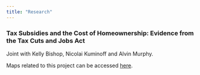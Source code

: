 ```yaml
---
title: "Research"
---
```


### Tax Subsidies and the Cost of Homeownership: Evidence from the Tax Cuts and Jobs Act
Joint with Kelly Bishop, Nicolai Kuminoff and Alvin Murphy.

Maps related to this project can be accessed [here](bdkm.html).